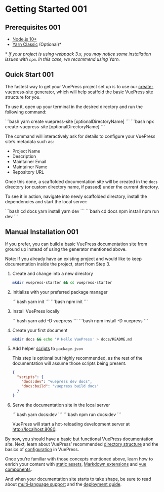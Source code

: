 # Getting Started 001

## Prerequisites 001

- [Node.js 10+](https://nodejs.org/en/)
- [Yarn Classic](https://classic.yarnpkg.com/en/) (Optional)\*

\* _If your project is using webpack 3.x, you may notice some installation issues with `npm`. In this case, we recommend using Yarn._

## Quick Start 001

The fastest way to get your VuePress project set up is to use our [create-vuepress-site generator](https://github.com/vuepressjs/create-vuepress-site/), which will help scaffold the basic VuePress site structure for you.

To use it, open up your terminal in the desired directory and run the following command:

<code-group>
<code-block title="YARN" active>
```bash
yarn create vuepress-site [optionalDirectoryName]
```
</code-block>

<code-block title="NPM">
```bash
npx create-vuepress-site [optionalDirectoryName]
```
</code-block>
</code-group>

The command will interactively ask for details to configure your VuePress site’s metadata such as:

- Project Name
- Description
- Maintainer Email
- Maintainer Name
- Repository URL

Once this done, a scaffolded documentation site will be created in the `docs` directory (or custom directory name, if passed) under the current directory.

To see it in action, navigate into newly scaffolded directory, install the dependencies and start the local server:

<code-group>
<code-block title="YARN" active>
```bash
cd docs
yarn install
yarn dev
```
</code-block>

<code-block title="NPM">
```bash
cd docs
npm install
npm run dev
```
</code-block>
</code-group>

## Manual Installation 001

If you prefer, you can build a basic VuePress documentation site from ground up instead of using the generator mentioned above.

Note: If you already have an existing project and would like to keep documentation inside the project, start from Step 3.

1. Create and change into a new directory

   ```bash
   mkdir vuepress-starter && cd vuepress-starter
   ```

2. Initialize with your preferred package manager

   <code-group>
   <code-block title="YARN" active>
    ```bash
    yarn init
    ```
   </code-block>

   <code-block title="NPM">
   ```bash
   npm init
   ```
   </code-block>
   </code-group>

3. Install VuePress locally

   <code-group>
   <code-block title="YARN" active>
   ```bash
   yarn add -D vuepress
   ```
   </code-block>

   <code-block title="NPM">
   ```bash
   npm install -D vuepress
   ```
   </code-block>
   </code-group>

4. Create your first document

   ```bash
   mkdir docs && echo '# Hello VuePress' > docs/README.md
   ```

5. Add helper [scripts](https://classic.yarnpkg.com/en/docs/package-json#toc-scripts) to `package.json`

   This step is optional but highly recommended, as the rest of the documentation will assume those scripts being present.

   ```json
   {
     "scripts": {
       "docs:dev": "vuepress dev docs",
       "docs:build": "vuepress build docs"
     }
   }
   ```

6. Serve the documentation site in the local server

   <code-group>
   <code-block title="YARN" active>
   ```bash
   yarn docs:dev
   ```
   </code-block>

   <code-block title="NPM">
   ```bash
   npm run docs:dev
   ```
   </code-block>
   </code-group>

   VuePress will start a hot-reloading development server at [http://localhost:8080](http://localhost:8080).

By now, you should have a basic but functional VuePress documentation site. Next, learn about VuePress’ recommended [directory structure](directory-structure.html) and the basics of [configuration](basic-config.html) in VuePress.

Once you’re familiar with those concepts mentioned above, learn how to enrich your content with [static assets](assets.html), [Markdown extensions](markdown.html) and [vue components](using-vue.html).

And when your documentation site starts to take shape, be sure to read about [multi-language support](i18n.html) and the [deployment guide](deploy.html).